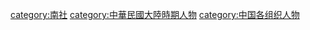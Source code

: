 [[category:南社|category:南社]]
[[category:中華民國大陸時期人物|category:中華民國大陸時期人物]]
[[category:中国各组织人物|category:中国各组织人物]]